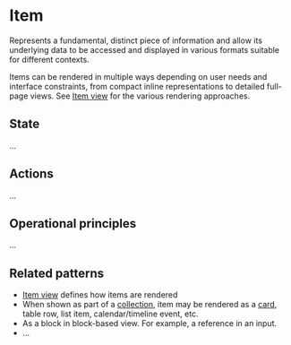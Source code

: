 
<Meta title="Concepts/Item" />

# Item

Represents a fundamental, distinct piece of information and allow its underlying data to be accessed and displayed in various formats suitable for different contexts.

Items can be rendered in multiple ways depending on user needs and interface constraints, from compact inline representations to detailed full-page views. See [Item view](../?path=/docs/compositions-item-view--docs) for the various rendering approaches.

## State

...

## Actions

...

## Operational principles

...

## Related patterns

- [Item view](../?path=/docs/compositions-item-view--docs) defines how items are rendered
- When shown as part of a [collection](../?path=/docs/concepts-collection--docs), item may be rendered as a [card](../?path=/docs/compositions-card--docs), table row, list item, calendar/timeline event, etc.
- As a block in block-based view. For example, a reference in an input.
- ...

